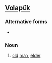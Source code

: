 ==[[Volapük]]==

===Alternative forms===
* {{l|vo|bayldikan}}

===Noun===
{{infl|vo|noun}}

# [[old]] [[man]], [[elder]]